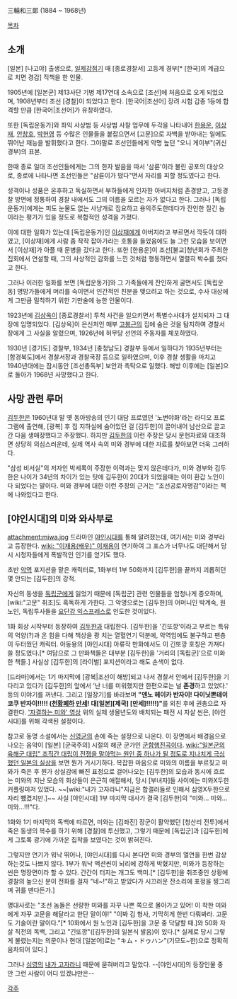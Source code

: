 三輪和三郞
(1884 ~ 1968년)

[[목차]]
== 소개 ==
[일본] [나고야] 출생으로, [[일제강점기]] 때 [종로경찰서] 고등계 경부[* [한국]의 계급으로 치면 경감] 직책을 한 인물.

1905년에 [일본군] 제13사단 기병 제17연대 소속으로 [조선]에 처음으로 오게 되었으며, 1908년부터 조선 [경찰]이 되었다고 한다. [한국어|조선어] 장려 시험 갑종 1등에 합격할 만큼 [한국어|조선어]가 유창하였다. 

또한 [독립운동가]와 좌익 사상범 등 사상범 사찰 업무에 두각을 나타내어 [[한용운]], [[이상재]], [[안창호]], [[박헌영]] 등 수많은 인물들을 붙잡으면서 [고문]으로 자백을 받아내는 일에도 뛰어난 재능을 발휘했다고 한다. 그야말로 조선인들에게 악명 높던 "오니 게이부"(귀신 경부)의 표본.

한때 종로 일대 조선인들에게는 그의 한자 발음을 따서 '삼륜'이라 불린 공포의 대상으로, 종로에 나타나면 조선인들은 "삼륜이가 떴다"면서 자리를 피할 정도였다고 한다.

성격이나 성품은 온후하고 독실하면서 부하들에게 인자한 아버지처럼 존경받고, 고등경찰 방면에 정통하여 경찰 내에서도 그의 이름을 모르는 자가 없다고 한다. 그러나 [독립운동가]에게는 피도 눈물도 없는 사냥개로 집요하고 용의주도한데다가 잔인한 질긴 놈이라는 평가가 있을 정도로 복합적인 성격을 가졌다.

이에 대한 일화가 있는데 [독립운동가]인 [[이상재]]에게 아버지라고 부르면서 깍듯이 대하였고, [이상재]에게 사람 좀 작작 잡아가라는 호통을 들었음에도 늘 그런 모습을 보이면서 [이상재]가 아플 때 문병을 갔다고 한다. 또한 [한용운]이 조선[불교]청년회가 주최한 집회에서 연설할 때, 그의 사상적인 감화를 느낀 것처럼 행동하면서 열렬히 박수를 쳤다고 한다.

그러나 이러한 일화를 보면 [독립운동가]와 그 가족들에게 잔인하게 굴면서도 [독립운동] 명망가들에게 머리를 숙이면서 인간적인 친분을 맺으려고 하는 것으로, 수사 대상에게 그만큼 밀착하기 위한 기만술에 능한 인물이다.

1923년에 [[김상옥]]이 [종로경찰서] 투척 사건을 일으키면서 특별수사대가 설치되자 그 대장에 임명되었다. [김상옥]이 은신처인 매부 [[고봉근]]의 집에 숨은 것을 탐지하여 경찰서장에게 그 사실을 알렸으며, 1926년에 허무당 선언의 주동자를 체포하였다.

1930년 [경기도] 경찰부, 1934년 [충청남도] 경찰부 등에서 일하다가 1935년부터는 [함경북도]에서 경찰서장과 경찰국장 등으로 일하였으며, 이후 경찰 생활을 마치고 1940년대에는 잠시동안 [조선총독부] 보안과 촉탁으로 일했다. 해방 이후에는 [일본]으로 돌아가 1968년 사망했다고 한다.

== 사망 관련 루머 ==
[[김두한]]은 1960년대 말 옛 동아방송의 인기 대담 프로였던 '노변야화'라는 라디오 프로그램에 출연해, [광복] 후 집 지하실에 숨어있던 걸 [김두한]이 끌어내어 남산으로 끌고 간 다음 생매장했다고 주장했다. 하지만 [[김두한]]의 이런 주장은 당시 문헌자료와 대조하면 상당히 의심스러운데, 실제 역사 속의 미와 경부에 대한 자료를 찾아보면 더욱 그러하다.

"삼성 비서실"의 저자인 박세록이 주장한 이력과는 맞지 않은데다가, 미와 경부와 김두한은 나이가 34년의 차이가 있는 탓에 김두한이 20대가 되었을때는 이미 환갑 노인이 다 되었다는 말이다. 미와 경부에 대한 이런 주장의 근거는 "조선공로자명감"이라는 책에 나와있다고 한다.

== [야인시대]의 미와 와사부로 ==
attachment:miwa.jpg
드라마인 [[야인시대]]를 통해 알려졌는데, 여기서는 미와 경부라고 등장한다. [[wiki: "이재용(배우)" 이재용]]이 연기하여 그 포스가 너무나도 대단해서 당시 시청자들에게 폭발적인 인기를 얻기도 했다.

초반 [[악역]] 포지션을 맡은 캐릭터로, 1화부터 1부 50화까지 [김두한]을 끝까지 괴롭히던 몇 안되는 [김두한]의 강적.

자신의 동생을 [[독립군]]에게 잃었기 때문에 [독립군] 관련 인물들을 엄청나게 증오하며, [wiki:"고문" 취조]도 혹독하게 가한다. 그 악명으로는 [김두한]의 어머니인 박계숙, 원노인, 독립투사들을 [[요단강 익스프레스]]로 인도한 것이있다.

1화 회상 시작부터 등장하여 [[김두한]]과 대립한다. [김두한]을 '긴또깡'이라고 부르는 특유의 억양(?)과 온 힘을 다해 책상을 쾅 치는 열혈연기 덕분에, 악역임에도 불구하고 팬층이 두터웠던 캐릭터. 아동용의 [야인시대] 아류작 만화에서도 이 긴또깡 호칭은 가져다 쓸 정도였다.[* 여담으로 그 만화책들은 대부분 [김두한]을 '거리의 [독립군]'으로 미화한 책들.] 사실상 [김두한]의 [라이벌] 포지션이라고 해도 손색이 없다. 

[드라마]에서는 1기 마지막에 [광복|조선이 해방]되고 나서 경찰서 안에서 [김두한]을 기다리고 있다가 [김두한]의 앞에서 '난 너를 미워했지만 한편으로는 널  '''존경'''하고 있었다.' 등의 이야기를 꺼낸다. 그리고 [일장기]를 바라보며 '''"덴노 헤이카 반자이! 다이닛뽄테이코쿠 반자이!!!!! ([[천황]][[폐하]] [[만세]]! 대[일본][제국] [만세]!!!!!)"'''를 외친 후에 권총으로 자결한다. [http://www.youtube.com/watch?v=G4UJx9ak8ig '자결하는 미와' 영상] 위의 실제 생몰년도와 배치되는 패전 시 자살 씬은, [야인시대]를 위해 각색된 설정이다.

참고로 동명 소설에서는 [[신영균]]의 손에 죽는 설정으로 나온다. 이 장면에서 배경음으로 나오는 음악이 [일본] [군국주의] 시절의 해군 군가인 [[군함행진곡]]이다. [[wiki:"일본군의 육해군 대립" 조직간 대립이 전쟁을 말아먹는 원인 중 하나가 될 정도로 지나치게 극심했던 일본의 실상]]을 보면 뭔가 거시기하다. 복잡한 마음으로 미와의 이름을 부르짖고 미와가 죽은 후 뭔가 상실감에 빠진 표정으로 걸어나오는 [김두한]의 모습과 동시에 흐르는 미와의 지난 모습의 회상들이 은근히 애절해서, 당시 [부녀자]들 사이에는 미와X두한 커플링마저 있었다. ~~[wiki:"내가 고자라니"지금은 합갤러들로 인해서 심영X두한으로 자리 뺐겼지만.]~~ 사실 [야인시대] 1부 마지막 대사가 결국 [김두한]의 "미와… 미와… 미와…!!!"다.

1화와 1기 마지막의 독백에 따르면, 미와는 [김좌진] 장군이 활약했던 [청산리 전투]에서 죽은 동생의 복수를 하기 위해 [경찰]에 투신했고, 그렇기 때문에 [독립군]과 [김두한]에게 그토록 광기에 가까운 집착을 보였다는 것이 밝혀진다.

그렇지만 연기가 워낙 뛰어나, [야인시대]를 다시 본다면 미와 경부의 열연을 한번 감상하는것도 나쁘지 않다. 1부가 워낙 액션씬이 뇌리에 강하게 박혔지만, 미와가 등장하는 씬은 명장면이라 할 수 있다. 간간이 터지는 개그도 백미.[* [김두한]을 취조중인 상황에 경찰의 높으신 분이 전화를 걸자 "네~!"하고 받았다가 시끄러운 잔소리에 표정을 찡그리며 귀를 뗀다든가.]

명대사로는 "조선 놈들은 선량한 미와를 자꾸 나쁜 쪽으로 몰아가고 있어! 이 착한 미와에게 자꾸 고문을 해달라고 한단 말이야!" "이봐 김 형사, 기막히게 한번 다뤄봐라. 고문도 기술이란 말이다."[* 10화에서 원 노인과 [김두한]을 고문 중 닥달할 때.]와 50화 자살 직전의 독백, 그리고 "긴또깡"([김두한]의 일본식 발음)이 있다.[* 실제로 당시 그렇게 불렸는지는 의문이나 현대 [일본어]로는 "キム・ドゥハン"(기므도~한)으로 정확히 음차되어 있다.]

그러나 [[심영(야인시대)|심영]]의 [[내가 고자라니]] 때문에 묻혀버리고 말았다. --[야인시대]의 등장인물 중 안 그런 사람이 어디 있겠냐만은--

[[각주]]

